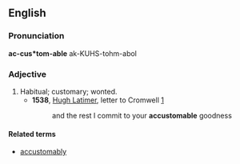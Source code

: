 ==English==

===Pronunciation===
'''ac-cus*tom-able'''
ak-KUHS-tohm-abol

===Adjective===
{{infl|en|adjective}}

# Habitual; customary; wonted.
#* '''1538''', [[w:Hugh Latimer|Hugh Latimer]], letter to Cromwell [http://books.google.com/books?id=y5nVKvA2KoAC&pg=PA387&dq=accustomable+inauthor:Latimer&hl=en&ei=YvluTfjzN8iatwfw0pnFCg&sa=X&oi=book_result&ct=result&resnum=2&ved=0CC8Q6AEwAQ#v=onepage&q=accustomable%20inauthor%3ALatimer&f=false]
#*: and the rest I commit to your '''accustomable''' goodness

====Related terms====
* [[accustomably]]